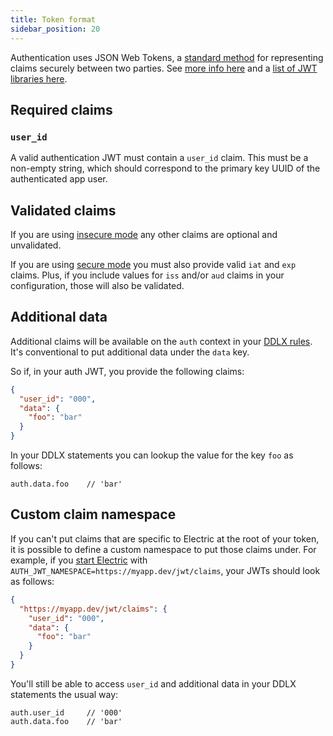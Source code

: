 ```yaml
---
title: Token format
sidebar_position: 20
---
```


Authentication uses JSON Web Tokens, a [standard method](https://tools.ietf.org/html/rfc7519) for representing claims securely between two parties. See [more info here](https://jwt.io/introduction) and a [list of JWT libraries here](https://github.com/iamchathu/awesome-jwt#libraries).

## Required claims

### `user_id`

A valid authentication JWT must contain a `user_id` claim. This must be a non-empty string, which should correspond to the primary key UUID of the authenticated app user.

## Validated claims

If you are using [insecure mode](./insecure.mdx) any other claims are optional and unvalidated.

If you are using [secure mode](./secure.mdx) you must also provide valid `iat` and `exp` claims. Plus, if you include values for `iss` and/or `aud` claims in your configuration, those will also be validated.

## Additional data

Additional claims will be available on the `auth` context in your [DDLX rules](../../api/ddlx.mdx). It's conventional to put additional data under the `data` key.

So if, in your auth JWT, you provide the following claims:

```json
{
  "user_id": "000",
  "data": {
    "foo": "bar"
  } 
}
```

In your DDLX statements you can lookup the value for the key `foo` as follows:

```tsx
auth.data.foo    // 'bar'
```

## Custom claim namespace

If you can't put claims that are specific to Electric at the root of your token, it is possible to define a custom namespace to put those claims under. For example, if you [start Electric](secure#example) with `AUTH_JWT_NAMESPACE=https://myapp.dev/jwt/claims`, your JWTs should look as follows:

```json
{
  "https://myapp.dev/jwt/claims": {
    "user_id": "000",
    "data": {
      "foo": "bar"
    }
  }
}
```

You'll still be able to access `user_id` and additional data in your DDLX statements the usual way:

```tsx
auth.user_id     // '000'
auth.data.foo    // 'bar'
```
